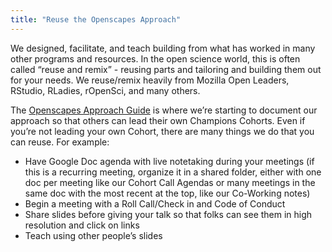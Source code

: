 ```yaml
---
title: "Reuse the Openscapes Approach"
---
```


We designed, facilitate, and teach building from what has worked in many other programs and resources. In the open science world, this is often called "reuse and remix" - reusing parts and tailoring and building them out for your needs. We reuse/remix heavily from Mozilla Open Leaders, RStudio, RLadies, rOpenSci, and many others. 

The [Openscapes Approach Guide](https://openscapes.github.io/approach-guide/) is where we're starting to document our approach so that others can lead their own Champions Cohorts. Even if you're not leading your own Cohort, there are many things we do that you can reuse. For example: 

- Have Google Doc agenda with live notetaking during your meetings  (if this is a recurring meeting, organize it in a shared folder, either with one doc per meeting like our Cohort Call Agendas or many meetings in the same doc with the most recent at the top, like our Co-Working notes)
- Begin a meeting with a Roll Call/Check in and Code of Conduct
- Share slides before giving your talk so that folks can see them in high resolution and click on links
- Teach using other people's slides

